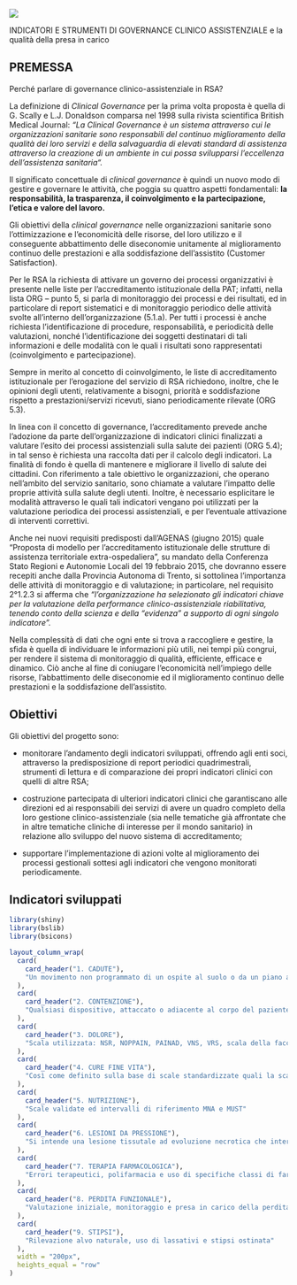 ![](images/bg_progetto.jpg){.column-screen}

INDICATORI E STRUMENTI DI GOVERNANCE CLINICO ASSISTENZIALE e la qualità della presa in carico

## **PREMESSA**

Perché parlare di governance clinico-assistenziale in RSA?

La definizione di *Clinical Governance* per la prima volta proposta è quella di G. Scally e L.J. Donaldson comparsa nel 1998 sulla rivista scientifica British Medical Journal: *“La Clinical Governance è un sistema attraverso cui le organizzazioni sanitarie sono responsabili del continuo miglioramento della qualità dei loro servizi e della salvaguardia di elevati standard di assistenza attraverso la creazione di un ambiente in cui possa svilupparsi l’eccellenza dell’assistenza sanitaria“.*

Il significato concettuale di *clinical governance* è quindi un nuovo modo di gestire e governare le attività, che poggia su quattro aspetti fondamentali: **la responsabilità, la trasparenza, il coinvolgimento e la partecipazione, l’etica e valore del lavoro.**

Gli obiettivi della *clinical governance* nelle organizzazioni sanitarie sono l’ottimizzazione e l’economicità delle risorse, del loro utilizzo e il conseguente abbattimento delle diseconomie unitamente al miglioramento continuo delle prestazioni e alla soddisfazione dell’assistito (Customer Satisfaction).

Per le RSA la richiesta di attivare un governo dei processi organizzativi è presente nelle liste per l’accreditamento istituzionale della PAT; infatti, nella lista ORG – punto 5, si parla di monitoraggio dei processi e dei risultati, ed in particolare di report sistematici e di monitoraggio periodico delle attività svolte all’interno dell’organizzazione (5.1.a). Per tutti i processi è anche richiesta l’identificazione di procedure, responsabilità, e periodicità delle valutazioni, nonché l’identificazione dei soggetti destinatari di tali informazioni e delle modalità con le quali i risultati sono rappresentati (coinvolgimento e partecipazione).

Sempre in merito al concetto di coinvolgimento, le liste di accreditamento istituzionale per l’erogazione del servizio di RSA richiedono, inoltre, che le opinioni degli utenti, relativamente a bisogni, priorità e soddisfazione rispetto a prestazioni/servizi ricevuti, siano periodicamente rilevate (ORG 5.3).

In linea con il concetto di governance, l’accreditamento prevede anche l’adozione da parte dell’organizzazione di indicatori clinici finalizzati a valutare l’esito dei processi assistenziali sulla salute dei pazienti (ORG 5.4); in tal senso è richiesta una raccolta dati per il calcolo degli indicatori. La finalità di fondo è quella di mantenere e migliorare il livello di salute dei cittadini. Con riferimento a tale obiettivo le organizzazioni, che operano nell’ambito del servizio sanitario, sono chiamate a valutare l’impatto delle proprie attività sulla salute degli utenti. Inoltre, è necessario esplicitare le modalità attraverso le quali tali indicatori vengano poi utilizzati per la valutazione periodica dei processi assistenziali, e per l’eventuale attivazione di interventi correttivi.

Anche nei nuovi requisiti predisposti dall’AGENAS (giugno 2015) quale “Proposta di modello per l’accreditamento istituzionale delle strutture di assistenza territoriale extra-ospedaliera”, su mandato della Conferenza Stato Regioni e Autonomie Locali del 19 febbraio 2015, che dovranno essere recepiti anche dalla Provincia Autonoma di Trento, si sottolinea l’importanza delle attività di monitoraggio e di valutazione; in particolare, nel requisito 2°1.2.3 si afferma che *“l’organizzazione ha selezionato gli indicatori chiave per la valutazione della performance clinico-assistenziale riabilitativa, tenendo conto della scienza e della “evidenza” a supporto di ogni singolo indicatore”.*

Nella complessità di dati che ogni ente si trova a raccogliere e gestire, la sfida è quella di individuare le informazioni più utili, nei tempi più congrui, per rendere il sistema di monitoraggio di qualità, efficiente, efficace e dinamico. Ciò anche al fine di coniugare l’economicità nell’impiego delle risorse, l’abbattimento delle diseconomie ed il miglioramento continuo delle prestazioni e la soddisfazione dell’assistito.

## Obiettivi

Gli obiettivi del progetto sono:

-   monitorare l’andamento degli indicatori sviluppati, offrendo agli enti soci, attraverso la predisposizione di report periodici quadrimestrali, strumenti di lettura e di comparazione dei propri indicatori clinici con quelli di altre RSA;

-   costruzione partecipata di ulteriori indicatori clinici che garantiscano alle direzioni ed ai responsabili dei servizi di avere un quadro completo della loro gestione clinico-assistenziale (sia nelle tematiche già affrontate che in altre tematiche cliniche di interesse per il mondo sanitario) in relazione allo sviluppo del nuovo sistema di accreditamento;

-   supportare l’implementazione di azioni volte al miglioramento dei processi gestionali sottesi agli indicatori che vengono monitorati periodicamente.

::: text-center
## Indicatori sviluppati
:::

```r

library(shiny)
library(bslib)
library(bsicons)

layout_column_wrap(
  card(
    card_header("1. CADUTE"),
    "Un movimento non programmato di un ospite al suolo o da un piano ad un altro"
  ),
  card(
    card_header("2. CONTENZIONE"),
    "Qualsiasi dispositivo, attaccato o adiacente al corpo del paziente che egli non può rimuovere autonomamente"
  ),
  card(
    card_header("3. DOLORE"),
    "Scala utilizzata: NSR, NOPPAIN, PAINAD, VNS, VRS, scala della faccia, MPQ"
  ),
  card(
    card_header("4. CURE FINE VITA"),
    "Così come definito sulla base di scale standardizzate quali la scala di Karnofsky o la ECOG o sulla base della domanda sorprendente"
  ),
  card(
    card_header("5. NUTRIZIONE"),
    "Scale validate ed intervalli di riferimento MNA e MUST"
  ),
  card(
    card_header("6. LESIONI DA PRESSIONE"),
    "Si intende una lesione tissutale ad evoluzione necrotica che interessa la cute, il derma e gli strati sottocutanei, fino a raggiungere nei casi più gravi, il muscolo, la cartilagine e l’osso"
  ),
  card(
    card_header("7. TERAPIA FARMACOLOGICA"),
    "Errori terapeutici, polifarmacia e uso di specifiche classi di farmaci"
  ),
  card(
    card_header("8. PERDITA FUNZIONALE"),
    "Valutazione iniziale, monitoraggio e presa in carico della perdita funzionale"
  ),
  card(
    card_header("9. STIPSI"),
    "Rilevazione alvo naturale, uso di lassativi e stipsi ostinata"
  ),
  width = "200px",
  heights_equal = "row"
)
```